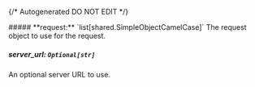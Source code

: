 {/* Autogenerated DO NOT EDIT  */}

<Collapsible>
    ##### **request:** `list[shared.SimpleObjectCamelCase]`
    The request object to use for the request.
    <Collapsible.Break/>
    <SimpleObjectCamelCase/>
</Collapsible>

##### **server_url:** `Optional[str]`
An optional server URL to use.

